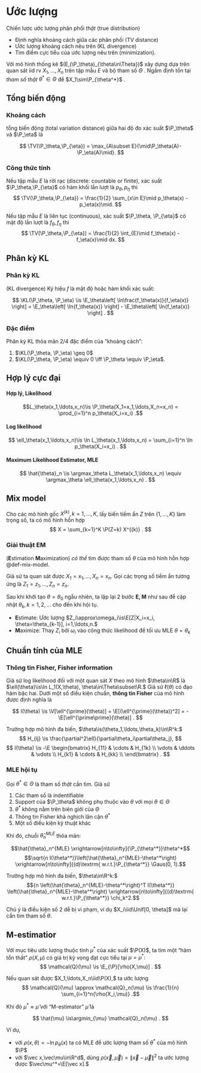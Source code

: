 # Ước lượng

Chiến lược ước lượng phân phối *thật* (true distribution)

- Định nghĩa khoảng cách giữa các phân phối (TV distance)
- Ước lượng khoảng cách nêu trên (KL divergence)
- Tìm điểm cực tiểu của ước lượng nêu trên (minimization).

Với mô hình thống kê
$(E,(\P_\theta)_{\theta\in\Theta})$
xây dựng dựa trên quan sát iid rv
$X_1,\ldots,X_n$
trên tập mẫu $E$
và bộ tham số $\Theta$
.
Ngầm định tồn tại
*tham số thật*
$\theta^*\in\Theta$
để
$X_1\sim\P_{\theta^*}$
.

## Tổng biến động

### Khoảng cách
::: {#def-total-variation}
tổng biến động
(total variation distance)
giữa hai độ đo xác suất
$\P_\theta$ và
$\P_\eta$
là

$$
\TV(\P_\theta,\P_{\eta})
=
\max_{A\subset E}{\mid\P_\theta(A)-\P_\eta(A)\mid}.
$$
:::

:::{#thm-total-variation}
### Công thức tính

Nếu tập mẫu $E$ là rời rạc
(discrete: countable or finite),
xác suất
$\P_\theta,\P_{\eta}$
có hàm khối lần lượt là
$p_\theta,p_{\eta}$
thì
$$
\TV(\P_\theta,\P_{\eta}) =
\frac{1}{2}
\sum_{x\in E}\mid p_\theta(x) - p_\eta(x)\mid.
$$

Nếu tập mẫu $E$ là liên tục
(continuous),
xác suất
$\P_\theta, \P_{\eta}$
có mật độ lần lượt là
$f_\theta, f_{\eta}$
thì
$$
\TV(\P_\theta,\P_{\eta}) =
\frac{1}{2}
\int_{E}\mid f_\theta(x) - f_\eta(x)\mid dx.
$$
:::

## Phân kỳ KL

### Phân kỳ KL
:::{#def-kl-divergence}
(KL divergence)
Ký hiệu $f$ là
mật độ
hoặc
hàm khối xác suất:

$$
\KL(\P_\theta, \P_\eta) \is
\E_\theta\left[ \ln\frac{f_\theta(x)}{f_\eta(x)} \right]
=
\E_\theta\left[ \ln{f_\theta(x)} \right]
-
\E_\theta\left[ \ln{f_\eta(x)} \right]
.
$$
:::

### Đặc điểm
:::{#prp-kl-properties}
Phân kỳ KL
thỏa mãn 2/4 đặc điểm của "khoảng cách":

1. $\KL(\P_\theta, \P_\eta) \geq 0$
2. $\KL(\P_\theta, \P_\eta) \equiv 0 \iff \P_\theta \equiv \P_\eta$.
:::

## Hợp lý cực đại

:::{#def-likelihood}
#### Hợp lý, Likelihood
$$L_\theta(x_1,\ldots,x_n)\is
\P_\theta(X_1=x_1,\ldots,X_n=x_n)
=
\prod_{i=1}^n p_\theta(X_i=x_i)
.$$
:::

:::{#def-likelihood}
#### Log likelihood
$$
\ell_\theta(x_1,\ldots,x_n)\is
\ln
L_\theta(x_1,\ldots,x_n)
=
\sum_{i=1}^n \ln p_\theta(X_i=x_i)
.
$$
:::

:::{#def-mle}
#### Maximum Likelihood Estimator, MLE
$$
\hat{\theta}_n \is
\argmax_\theta
L_\theta(x_1,\ldots,x_n)
\equiv
\argmax_\theta
\ell_\theta(x_1,\ldots,x_n)
.
$$
:::

## Mix model
:::{#def-mix-model}
Cho
các mô hình gốc
$X^{(k)}, k= 1,\ldots,K,$
lấy
biến tiềm ẩn
$Z$
trên
$\{1,\ldots,K\}$
làm trọng số,
ta có mô hình hỗn hợp
$$
X = \sum_{k=1}^K
\P(Z=k) X^{(k)}
.
$$
:::

### Giải thuật EM
:::{#def-em-alg}
(**E**stimation **M**aximization)
*có thể* tìm được
tham số $\theta$ của
mô hình hỗn hợp @def-mix-model.

Giả sử ta quan sát được
$X_1=x_1, \ldots, X_n=x_n$.
Gọi các trọng số tiềm ẩn tương ứng là
$Z_1=z_1, \ldots, Z_n=z_n.$

Sau khi khởi tạo $\theta = \theta_0$ ngẫu nhiên,
ta
lặp lại 2 bước **E, M** như sau
để cập nhật $\theta_k, k=1,2,\ldots$
cho đến khi hội tụ.

- **E**stimate: Ước lượng $Z_i\approx\omega_i\is\E[Z|X_i=x_i, \theta=\theta_{k-1}], i=1,\ldots,n.$
- **M**aximize: Thay $Z_i$ bởi $\omega_i$ vào công thức likelihood để tối ưu MLE $\theta = \theta_k$
:::

## Chuẩn tính của MLE

:::{#def-fisher-info}
### Thông tin Fisher, Fisher information
Giả sử log likelihood đối với một quan sát $X$ theo mô hình $\theta\in\R$ là
$\ell(\theta)\is\ln L_1(X,\theta), \theta\in\Theta\subset\R.$
Giả sử $\ell(\theta)$ có đạo hàm bậc hai. Dưới một số điều kiện chuẩn,
**thông tin Fisher** của mô hình được định nghĩa là

$$
I(\theta)
\is
\V[\ell^{\prime}(\theta)]
= \E[(\ell^{\prime}(\theta))^2]
= -\E[\ell^{\prime\prime}(\theta)]
.
$$

Trường hợp mô hình đa biến, $\theta\is(\theta_1,\ldots,\theta_k)\in\R^k:$
$$
H_{ij} \is \frac{\partial^2\ell}{\partial\theta_i\partial\theta_j},
$$
$$
I(\theta) \is -\E
\begin{bmatrix}
H_{11} & \cdots & H_{1k} \\
\vdots & \ddots & \vdots \\
H_{k1} & \cdots & H_{kk} \\
\end{bmatrix}
.
$$
:::

:::{#thm-mle-asym}
### MLE hội tụ
Gọi $\theta^*\in\Theta$ là tham số *thật* cần tìm. Giả sử

1. Các tham số là indentifiable
2. Support của $\P_\theta$ không phụ thuộc vào $\theta$ với mọi $\theta\in\Theta$
3. $\theta^*$ không nằm trên biên giới của $\Theta$
4. Thông tin Fisher khả nghịch lân cận $\theta^*$
5. Một số điều kiện kỹ thuật khác

Khi đó, chuỗi $\hat{\theta}_n^{MLE}$ thỏa mãn:

$$\hat{\theta}_n^{MLE} \xrightarrow[n\to\infty]{\P_{\theta^*}}\theta^*$$
$$\sqrt{n I(\theta^*)}\left(\hat{\theta}_n^{MLE}-\theta^*\right)
\xrightarrow[n\to\infty]{(d)\textrm{ w.r.t.}\P_{\theta^*}}
\Gaus(0, 1).$$

Trường hợp mô hình đa biến, $\theta\in\R^k:$
$${n
\left(\hat{\theta}_n^{MLE}-\theta^*\right)^T
I(\theta^*)}
\left(\hat{\theta}_n^{MLE}-\theta^*\right)
\xrightarrow[n\to\infty]{(d)\textrm{ w.r.t.}\P_{\theta^*}}
\chi_k^2.$$

Chú ý là điều kiện số 2 dễ bị vi phạm,
ví dụ $X_i\iid\Unif[0, \theta]$
mà lại cần tìm tham số $\theta.$

:::

## M-estimatior
:::{#def-m-est}
Với mục tiêu ước lượng thuộc tính $\mu^*$ của xác suất $\P(X)$,
ta tìm một "hàm tổn thất" $\rho(X,\mu)$ có giá trị kỳ vọng
đạt cực tiểu tại $\mu = \mu^*:$
$$
\mathcal{Q}(\mu)
\is \E_{\P}[\rho(X,\mu)]
.
$$

Nếu quan sát được $X_1,\ldots,X_n\iid\P(X),$ ta ước lượng
$$
\mathcal{Q}(\mu)
\approx
\mathcal{Q}_n(\mu)
\is
\frac{1}{n} \sum_{i=1}^n{\rho(X_i,\mu)}
.$$

Khi đó $\mu^*\approx\hat{\mu}$ với "M-estimator"
$\hat{\mu}$ là

$$
\hat{\mu}
\is\argmin_{\mu}
\mathcal{Q}_n(\mu)
.
$$
:::

Ví dụ,

- với $\rho(x,\theta) = -\ln p_\theta(x)$ ta có MLE để ước lượng tham số $\theta^*$ của mô hình $\P$
- với $\vec x,\vec\mu\in\R^d$,
dùng $\rho(\vec x,\vec\mu) = \|\vec x-\vec\mu\|^2$
ta ước lượng được $\vec\mu^*=\E[\vec x].$
